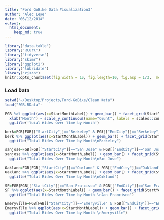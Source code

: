 ```yaml
---
title: "Ford GoBike Data Visualization3"
author: "Alec Lepe"
date: "06/12/2018"
output: 
  html_document:
    keep_md: true
---
```


```r
library("data.table")
library("RCurl")
library("tidyverse")
library("skimr")
library("ggplot2")
library("lubridate")
library("rjson")
knitr::opts_chunk$set(fig.width = 10, fig.length=10, fig.asp = 1/3,  message=FALSE)
```
### Load Data
```r
setwd("~/Desktop/Projects/Ford-GoBike/Clean Data")
load("FGB.RData")
```
```r
FGB %>% ggplot(aes(x=StartMonthLabel)) + geom_bar() + facet_grid(StartYear ~ .) + 
  xlab("Month") + scale_y_continuous(name="Count", labels = scales::comma) +
  ggtitle("Total Rides Over Time by Month")
```

```r
berk=FGB[FGB[["StartCity"]]=="Berkeley" & FGB[["EndCity"]]=="Berkeley",]
berk %>% ggplot(aes(x=StartMonthLabel)) + geom_bar() + facet_grid(StartYear ~ .) +xlab("Month") + scale_y_continuous(name="Count", labels = scales::comma) +
  ggtitle("Total Rides Over Time by Month\nBerkeley")
```
```r
sanjose=FGB[FGB[["StartCity"]]=="San Jose" & FGB[["EndCity"]]=="San Jose",]
sanjose %>% ggplot(aes(x=StartMonthLabel)) + geom_bar() + facet_grid(StartYear ~ .) +xlab("Month") + scale_y_continuous(name="Count", labels = scales::comma) +
  ggtitle("Total Rides Over Time by Month\nSan Jose")
```
```r
Oakland=FGB[FGB[["StartCity"]]=="Oakland" & FGB[["EndCity"]]=="Oakland",]
Oakland %>% ggplot(aes(x=StartMonthLabel)) + geom_bar() + facet_grid(StartYear ~ .) +xlab("Month") + scale_y_continuous(name="Count", labels = scales::comma) +
  ggtitle("Total Rides Over Time by Month\nOakland")
```
```r
SF=FGB[FGB[["StartCity"]]=="San Francisco" & FGB[["EndCity"]]=="San Francisco",]
SF %>% ggplot(aes(x=StartMonthLabel)) + geom_bar() + facet_grid(StartYear ~ .) +xlab("Month") + scale_y_continuous(name="Count", labels = scales::comma) +
  ggtitle("Total Rides Over Time by Month \nSan Francisco")
```
```r
Emeryville=FGB[FGB[["StartCity"]]=="Emeryville" & FGB[["EndCity"]]=="Emeryville",]
Emeryville %>% ggplot(aes(x=StartMonthLabel)) + geom_bar() + facet_grid(StartYear ~ .) +xlab("Month") + scale_y_continuous(name="Count", labels = scales::comma) +
  ggtitle("Total Rides Over Time by Month \nEmeryville")
```